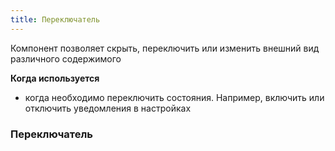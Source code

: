 ```yaml
---
title: Переключатель
---
```


Компонент позволяет скрыть, переключить или изменить внешний вид различного содержимого

**Когда используется**

- когда необходимо переключить состояния. Например, включить или отключить уведомления в настройках

### Переключатель
<Sandbox projectId="uxcomponents_switcher_switcher" />
